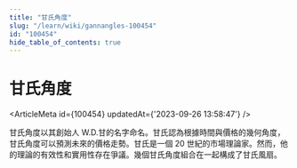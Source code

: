 ```yaml
---
title: "甘氏角度"
slug: "/learn/wiki/gannangles-100454"
id: "100454"
hide_table_of_contents: true
---
```



# 甘氏角度

<ArticleMeta id={100454} updatedAt={'2023-09-26 13:58:47'} />
<div className='border-solid border-b border-t-0 my-4 border-[var(--ifm-color-gray-300)]' />

甘氏角度以其創始人 W.D.甘的名字命名。甘氏認為根據時間與價格的幾何角度，甘氏角度可以預測未來的價格走勢。甘氏是一個 20 世紀的市場理論家。然而，他的理論的有效性和實用性存在爭議。幾個甘氏角度組合在一起構成了甘氏風扇。
